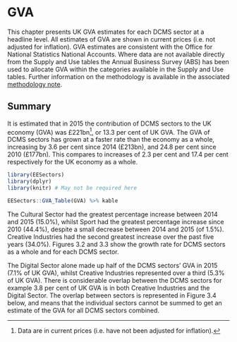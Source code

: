 # GVA  {#gva}

This chapter presents UK GVA estimates for each DCMS sector at a headline level. 
All estimates of GVA are shown in current prices (i.e. not adjusted for inflation). 
GVA estimates are consistent with the Office for National Statistics National Accounts. 
Where data are not available directly from the Supply and Use tables the Annual Business Survey (ABS) has been used to allocate GVA within the categories available in the Supply and Use tables.
Further information on the methodology is available in the associated [methodology note]().

## Summary
It is estimated that in 2015 the contribution of DCMS sectors to the UK economy (GVA) was £221bn[^1], or 13.3 per cent of UK GVA.
The GVA of DCMS sectors has grown at a faster rate than the economy as a whole, increasing by 3.6 per cent since 2014 (£213bn), and 24.8 per cent since 2010 (£177bn). 
This compares to increases of 2.3 per cent and 17.4 per cent respectively for the UK economy as a whole.

[^1]: Data are in current prices (i.e. have not been adjusted for inflation).

```r
library(EESectors)
library(dplyr)
library(knitr) # May not be required here

EESectors::GVA_Table(GVA) %>% kable

```

The Cultural Sector had the greatest percentage increase between 2014 and 2015 (15.0%), whilst Sport had the greatest percentage increase since 2010 (44.4%), despite a small decrease between 2014 and 2015 (of 1.5%). 
Creative Industries had the second greatest increase over the past five years (34.0%). 
Figures 3.2 and 3.3 show the growth rate for DCMS sectors as a whole and for each DCMS sector.

The Digital Sector alone made up half of the DCMS sectors’ GVA in 2015 (7.1% of UK GVA), whilst Creative Industries represented over a third (5.3% of UK GVA).
There is considerable overlap between the DCMS sectors for example 3.8 per cent of UK GVA is in both Creative Industries and the Digital Sector.
The overlap between sectors is represented in Figure 3.4 below, and means that the individual sectors cannot be summed to get an estimate of the GVA for all DCMS sectors combined.
